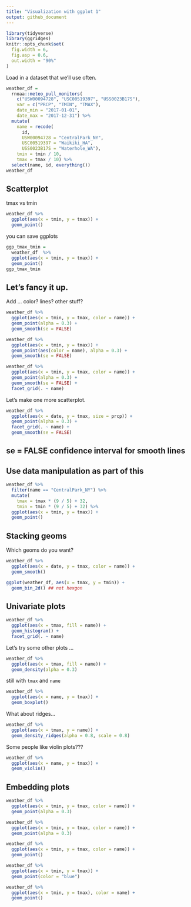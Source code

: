```yaml
---
title: "Visualization with ggplot 1"
output: github_document
---
```


```r
library(tidyverse)
library(ggridges)
knitr::opts_chunk$set(
  fig.width = 6,
  fig.asp = 0.6,
  out.width = "90%"
)
```

Load in a dataset that we'll use often.

```r
weather_df = 
  rnoaa::meteo_pull_monitors(
    c("USW00094728", "USC00519397", "USS0023B17S"),
    var = c("PRCP", "TMIN", "TMAX"), 
    date_min = "2017-01-01",
    date_max = "2017-12-31") %>%
  mutate(
    name = recode(
      id, 
      USW00094728 = "CentralPark_NY", 
      USC00519397 = "Waikiki_HA",
      USS0023B17S = "Waterhole_WA"),
    tmin = tmin / 10,
    tmax = tmax / 10) %>%
  select(name, id, everything())
weather_df
```

## Scatterplot

tmax vs tmin

```r
weather_df %>% 
  ggplot(aes(x = tmin, y = tmax)) +
  geom_point()
```


you can save ggplots

```r
ggp_tmax_tmin = 
  weather_df  %>% 
  ggplot(aes(x = tmin, y = tmax)) +
  geom_point()
ggp_tmax_tmin
```

## Let's fancy it up.

Add ... color? lines? other stuff?

```r
weather_df %>% 
  ggplot(aes(x = tmin, y = tmax, color = name)) +
  geom_point(alpha = 0.3) + 
  geom_smooth(se = FALSE)
```

```r
weather_df %>% 
  ggplot(aes(x = tmin, y = tmax)) +
  geom_point(aes(color = name), alpha = 0.3) + 
  geom_smooth(se = FALSE)
```

```r
weather_df %>% 
  ggplot(aes(x = tmin, y = tmax, color = name)) +
  geom_point(alpha = 0.3) + 
  geom_smooth(se = FALSE) +
  facet_grid(. ~ name)
```

Let's make one more scatterplot.

```r
weather_df %>% 
  ggplot(aes(x = date, y = tmax, size = prcp)) +
  geom_point(alpha = 0.3) +
  facet_grid(. ~ name) +
  geom_smooth(se = FALSE)
```

## se = FALSE confidence interval for smooth lines

## Use data manipulation as part of this

```r
weather_df %>% 
  filter(name == "CentralPark_NY") %>% 
  mutate(
    tmax = tmax * (9 / 5) + 32,
    tmin = tmin * (9 / 5) + 32) %>% 
  ggplot(aes(x = tmin, y = tmax)) +
  geom_point()
```


## Stacking geoms

Which geoms do you want?

```r
weather_df %>% 
  ggplot(aes(x = date, y = tmax, color = name)) +
  geom_smooth()
```

```r
ggplot(weather_df, aes(x = tmax, y = tmin)) + 
  geom_bin_2d() ## not hexgon
```


## Univariate plots

```r
weather_df %>% 
  ggplot(aes(x = tmax, fill = name)) +
  geom_histogram() +
  facet_grid(. ~ name)
```

Let's try some other plots ...
```r
weather_df %>% 
  ggplot(aes(x = tmax, fill = name)) +
  geom_density(alpha = 0.3)
```

still with `tmax` and `name`
```r
weather_df %>% 
  ggplot(aes(x = name, y = tmax)) + 
  geom_boxplot()
```

What about ridges...

```r
weather_df %>% 
  ggplot(aes(x = tmax, y = name)) +
  geom_density_ridges(alpha = 0.8, scale = 0.8)
```

Some people like violin plots???



```r
weather_df %>% 
  ggplot(aes(x = name, y = tmax)) + 
  geom_violin()
```

## Embedding plots

```r
weather_df %>% 
  ggplot(aes(x = tmin, y = tmax, color = name)) +
  geom_point(alpha = 0.3)
```




```r
weather_df %>% 
  ggplot(aes(x = tmin, y = tmax, color = name)) +
  geom_point(alpha = 0.3)
```



```r
weather_df %>% 
  ggplot(aes(x = tmin, y = tmax, color = name)) +
  geom_point()
```

```r
weather_df %>% 
  ggplot(aes(x = tmin, y = tmax)) +
  geom_point(color = "blue")
```

```r
weather_df %>% 
  ggplot(aes(x = tmin, y = tmax), color = name) +
  geom_point()
```




